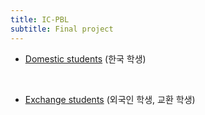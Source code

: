 ```yaml
---
title: IC-PBL
subtitle: Final project
---
```


-   [Domestic students](domestic.qmd) (한국 학생)

<br>

-   [Exchange students](exchange.qmd) (외국인 학생, 교환 학생)
